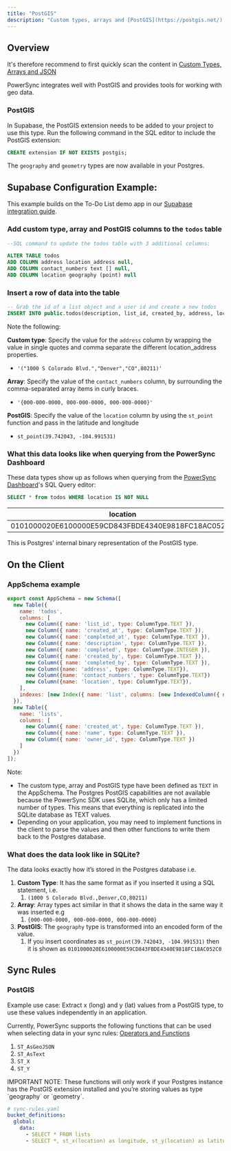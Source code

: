 ```yaml
---
title: "PostGIS"
description: "Custom types, arrays and [PostGIS](https://postgis.net/) are frequently presented together since geospatial data is often complex and multidimensional."
---
```


## Overview

It's therefore recommend to first quickly scan the content in [Custom Types, Arrays and JSON](/usage/use-case-examples/custom-types-arrays-and-json)

PowerSync integrates well with PostGIS and provides tools for working with geo data.

### PostGIS

In Supabase, the PostGIS extension needs to be added to your project to use this type. Run the following command in the SQL editor to include the PostGIS extension:

```sql
CREATE extension IF NOT EXISTS postgis;
```

The `geography` and `geometry` types are now available in your Postgres.

## Supabase Configuration Example:

This example builds on the To-Do List demo app in our [Supabase integration guide](/integration-guides/supabase-+-powersync).

### Add custom type, array and PostGIS columns to the `todos` table

```sql
--SQL command to update the todos table with 3 additional columns:

ALTER TABLE todos
ADD COLUMN address location_address null,
ADD COLUMN contact_numbers text [] null,
ADD COLUMN location geography (point) null
```

### Insert a row of data into the table

```sql
-- Grab the id of a list object and a user id and create a new todos
INSERT INTO public.todos(description, list_id, created_by, address, location, contact_numbers) VALUES ('Bread', 'list_id', 'user_id', '("1000 S Colorado Blvd.","Denver","CO",80211)', st_point(39.742043, -104.991531), '{000-000-0000, 000-000-0000, 000-000-0000}');
```

Note the following:

**Custom type**: Specify the value for the `address` column by wrapping the value in single quotes and comma separate the different location\_address properties.

* `'("1000 S Colorado Blvd.","Denver","CO",80211)'`

**Array**: Specify the value of the `contact_numbers` column, by surrounding the comma-separated array items in curly braces.

* `'{000-000-0000, 000-000-0000, 000-000-0000}'`

**PostGIS**: Specify the value of the `location` column by using the `st_point` function and pass in the latitude and longitude

* `st_point(39.742043, -104.991531)`

### What this data looks like when querying from the PowerSync Dashboard

These data types show up as follows when querying from the [PowerSync Dashboard](https://powersync.journeyapps.com/)'s SQL Query editor:

```sql
SELECT * from todos WHERE location IS NOT NULL
```

| location                                           |
| -------------------------------------------------- |
| 0101000020E6100000E59CD843FBDE4340E9818FC18AC052C0 |

This is Postgres' internal binary representation of the PostGIS type.

## On the Client

### AppSchema example

```js
export const AppSchema = new Schema([
  new Table({
    name: 'todos',
    columns: [
      new Column({ name: 'list_id', type: ColumnType.TEXT }),
      new Column({ name: 'created_at', type: ColumnType.TEXT }),
      new Column({ name: 'completed_at', type: ColumnType.TEXT }),
      new Column({ name: 'description', type: ColumnType.TEXT }),
      new Column({ name: 'completed', type: ColumnType.INTEGER }),
      new Column({ name: 'created_by', type: ColumnType.TEXT }),
      new Column({ name: 'completed_by', type: ColumnType.TEXT }),
      new Column({name: 'address', type: ColumnType.TEXT}),
      new Column({name: 'contact_numbers', type: ColumnType.TEXT})
      new Column({name: 'location', type: ColumnType.TEXT}),
    ],
    indexes: [new Index({ name: 'list', columns: [new IndexedColumn({ name: 'list_id' })] })]
  }),
  new Table({
    name: 'lists',
    columns: [
      new Column({ name: 'created_at', type: ColumnType.TEXT }),
      new Column({ name: 'name', type: ColumnType.TEXT }),
      new Column({ name: 'owner_id', type: ColumnType.TEXT })
    ]
  })
]);
```

Note:

* The custom type, array and PostGIS type have been defined as `TEXT` in the AppSchema. The Postgres PostGIS capabilities are not available because the PowerSync SDK uses SQLite, which only has a limited number of types. This means that everything is replicated into the SQLite database as TEXT values.
* Depending on your application, you may need to implement functions in the client to parse the values and then other functions to write them back to the Postgres database.

### What does the data look like in SQLite?

The data looks exactly how it’s stored in the Postgres database i.e.

1. **Custom Type**: It has the same format as if you inserted it using a SQL statement, i.e.
   1. `(1000 S Colorado Blvd.,Denver,CO,80211)`
2. **Array**: Array types act similar in that it shows the data in the same way it was inserted e.g
   1. `{000-000-0000, 000-000-0000, 000-000-0000}`
3. **PostGIS**: The `geography` type is transformed into an encoded form of the value.
   1. If you insert coordinates as `st_point(39.742043, -104.991531)` then it is shown as `0101000020E6100000E59CD843FBDE4340E9818FC18AC052C0`

## Sync Rules

### PostGIS

Example use case: Extract x (long) and y (lat) values from a PostGIS type, to use these values independently in an application.

Currently, PowerSync supports the following functions that can be used when selecting data in your sync rules: [Operators and Functions](/usage/sync-rules/operators-and-functions)

1. `ST_AsGeoJSON`
2. `ST_AsText`
3. `ST_X`
4. `ST_Y`

<Note>
  IMPORTANT NOTE: These functions will only work if your Postgres instance has the PostGIS extension installed and you’re storing values as type `geography` or `geometry`.
</Note>

```yaml
# sync-rules.yaml
bucket_definitions:
  global:
    data:
      - SELECT * FROM lists
      - SELECT *, st_x(location) as longitude, st_y(location) as latitude from todos
```
